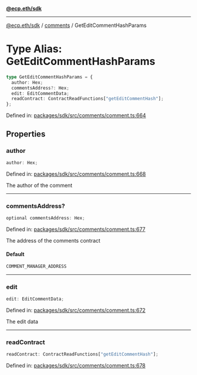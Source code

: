 [**@ecp.eth/sdk**](../../index.mdx)

***

[@ecp.eth/sdk](/sdk-reference/index.mdx) / [comments](/sdk-reference/comments/index.mdx) / GetEditCommentHashParams

# Type Alias: GetEditCommentHashParams

```ts
type GetEditCommentHashParams = {
  author: Hex;
  commentsAddress?: Hex;
  edit: EditCommentData;
  readContract: ContractReadFunctions["getEditCommentHash"];
};
```

Defined in: [packages/sdk/src/comments/comment.ts:664](https://github.com/ecp-eth/comments-monorepo/blob/main/packages/sdk/src/comments/comment.ts#L664)

## Properties

### author

```ts
author: Hex;
```

Defined in: [packages/sdk/src/comments/comment.ts:668](https://github.com/ecp-eth/comments-monorepo/blob/main/packages/sdk/src/comments/comment.ts#L668)

The author of the comment

***

### commentsAddress?

```ts
optional commentsAddress: Hex;
```

Defined in: [packages/sdk/src/comments/comment.ts:677](https://github.com/ecp-eth/comments-monorepo/blob/main/packages/sdk/src/comments/comment.ts#L677)

The address of the comments contract

#### Default

```ts
COMMENT_MANAGER_ADDRESS
```

***

### edit

```ts
edit: EditCommentData;
```

Defined in: [packages/sdk/src/comments/comment.ts:672](https://github.com/ecp-eth/comments-monorepo/blob/main/packages/sdk/src/comments/comment.ts#L672)

The edit data

***

### readContract

```ts
readContract: ContractReadFunctions["getEditCommentHash"];
```

Defined in: [packages/sdk/src/comments/comment.ts:678](https://github.com/ecp-eth/comments-monorepo/blob/main/packages/sdk/src/comments/comment.ts#L678)
